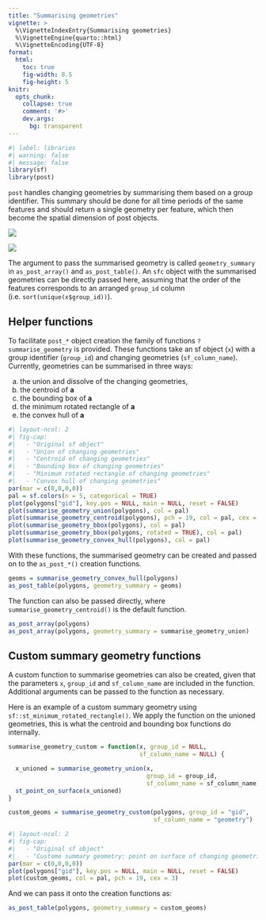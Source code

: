 ```yaml
---
title: "Summarising geometries"
vignette: >
  %\VignetteIndexEntry{Summarising geometries}
  %\VignetteEngine{quarto::html}
  %\VignetteEncoding{UTF-8}
format:
  html:
    toc: true
    fig-width: 8.5
    fig-height: 5
knitr:
  opts_chunk: 
    collapse: true
    comment: '#>'
    dev.args:
      bg: transparent
---
```


```r
#| label: libraries
#| warning: false
#| message: false
library(sf)
library(post)
```

`post` handles changing geometries by summarising them based on a group identifier.
This summary should be done for all time periods of the same features and should return a single geometry per feature, which then become the spatial dimension of post objects. 

::: {layout="[65,35]" layout-valign="bottom"}

![](figs/geoms-complete-post.png)

![](figs/geom_sum-post.png)

:::

The argument to pass the summarised geometry is called `geometry_summary` in
`as_post_array()` and `as_post_table()`. 
An `sfc` object with the summarised geometries can be directly passed here, assuming that the order of the features corresponds to an arranged `group_id` column (i.e. `sort(unique(x$group_id))`).

## Helper functions

To facilitate `post_*` object creation the family of functions `?summarise_geometry` is provided.
These functions take an sf object (`x`) with a group identifier (`group_id`) and changing geometries (`sf_column_name`).
Currently, geometries can be summarised in three ways:

a. the union and dissolve of the changing geometries,
b. the centroid of **a**
c. the bounding box of **a**
d. the minimum rotated rectangle of **a**
e. the convex hull of **a**

<!-- TODO: add figure of summary geometries -->
```r
#| layout-ncol: 2
#| fig-cap: 
#|   - "Original sf object"
#|   - "Union of changing geometries"
#|   - "Centroid of changing geometries"
#|   - "Bounding box of changing geometries"
#|   - "Minimum rotated rectangle of changing geometries"
#|   - "Convex hull of changing geometries"
par(mar = c(0,0,0,0))
pal = sf.colors(n = 5, categorical = TRUE)
plot(polygons["gid"], key.pos = NULL, main = NULL, reset = FALSE)
plot(summarise_geometry_union(polygons), col = pal)
plot(summarise_geometry_centroid(polygons), pch = 19, col = pal, cex = 3)
plot(summarise_geometry_bbox(polygons), col = pal)
plot(summarise_geometry_bbox(polygons, rotated = TRUE), col = pal)
plot(summarise_geometry_convex_hull(polygons), col = pal)
```

With these functions, the summarised geometry can be created and passed on to the `as_post_*()` creation functions.

```r
geoms = summarise_geometry_convex_hull(polygons)
as_post_table(polygons, geometry_summary = geoms)
```

The function can also be passed directly, where `summarise_geometry_centroid()` is the default function.

```r
as_post_array(polygons)
as_post_array(polygons, geometry_summary = summarise_geometry_union)
```

## Custom summary geometry functions

A custom function to summarise geometries can also be created⁠, given that the parameters `x`, `group_id` and `sf_column_name` are included in the function.
Additional arguments can be passed to the function as necessary.

Here is an example of a custom summary geometry using `sf::st_minimum_rotated_rectangle()`.
We apply the function on the unioned geometries, this is what the centroid and bounding box functions do internally. 

```r
summarise_geometry_custom = function(x, group_id = NULL,
                                     sf_column_name = NULL) {

  x_unioned = summarise_geometry_union(x,
                                       group_id = group_id,
                                       sf_column_name = sf_column_name)
  st_point_on_surface(x_unioned)
}

custom_geoms = summarise_geometry_custom(polygons, group_id = "gid",
                                         sf_column_name = "geometry")
```

```r
#| layout-ncol: 2
#| fig-cap: 
#|   - "Original sf object"
#|   - "Custome summary geometry: point on surface of changing geometries"
par(mar = c(0,0,0,0))
plot(polygons["gid"], key.pos = NULL, main = NULL, reset = FALSE)
plot(custom_geoms, col = pal, pch = 19, cex = 3)
```

And we can pass it onto the creation functions as:

```r
as_post_table(polygons, geometry_summary = custom_geoms)
```

